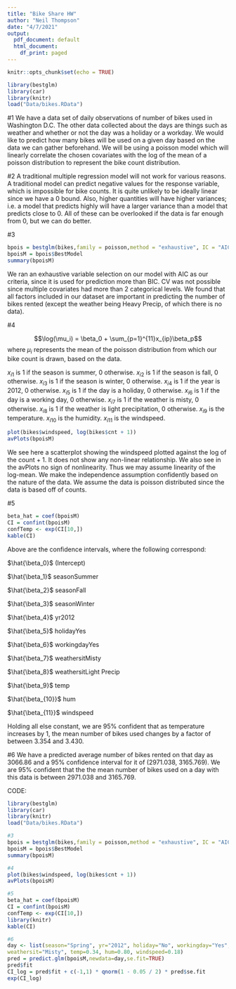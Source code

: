 ---
title: "Bike Share HW"
author: "Neil Thompson"
date: "4/7/2021"
output:
  pdf_document: default
  html_document:
    df_print: paged
---

```{r setup, include=FALSE}
knitr::opts_chunk$set(echo = TRUE)
```

```{r, echo = F, results = F, message=FALSE}
library(bestglm)
library(car)
library(knitr)
load("Data/bikes.RData")
```

#1
We have a data set of daily observations of number of bikes used in Washington D.C. The other data collected about the days are things such as weather and whether or not the day was a holiday or a workday. We would like to predict how many bikes will be used on a given day based on the data we can gather beforehand. We will be using a poisson model which will linearly correlate the chosen covariates with the log of the mean of a poisson distribution to represent the bike count distribution.

#2
A traditional multiple regression model will not work for various reasons. A traditional model can predict negative values for the response variable, which is impossible for bike counts. It is quite unlikely to be ideally linear since we have a 0 bound. Also, higher quantities will have higher variances; i.e. a model that predicts highly will have a larger variance than a model that predicts close to 0. All of these can be overlooked if the data is far enough from 0, but we can do better.

#3


```{r, echo = F, results = F, message=FALSE}
bpois = bestglm(bikes,family = poisson,method = "exhaustive", IC = "AIC")
bpoisM = bpois$BestModel
summary(bpoisM)
```

We ran an exhaustive variable selection on our model with AIC as our criteria, since it is used for prediction more than BIC. CV was not possible since multiple covariates had more than 2 categorical levels. We found that all factors included in our dataset are important in predicting the number of bikes rented (except the weather being Heavy Precip, of which there is no data).

#4

$$\log(\mu_i) = \beta_0 + \sum_{p=1}^{11}x_{ip}\beta_p$$ where $\mu_i$ represents the mean of the poisson distribution from which our bike count is drawn, based on the data.

$x_{i1}$ is 1 if the season is summer, 0 otherwise.
$x_{i2}$ is 1 if the season is fall, 0 otherwise.
$x_{i3}$ is 1 if the season is winter, 0 otherwise.
$x_{i4}$ is 1 if the year is 2012, 0 otherwise.
$x_{i5}$ is 1 if the day is a holiday, 0 otherwise.
$x_{i6}$ is 1 if the day is a working day, 0 otherwise.
$x_{i7}$ is 1 if the weather is misty, 0 otherwise.
$x_{i8}$ is 1 if the weather is light precipitation, 0 otherwise.
$x_{i9}$ is the temperature.
$x_{i10}$ is the humidity.
$x_{i11}$ is the windspeed.

```{r, echo = F, message=FALSE}
plot(bikes$windspeed, log(bikes$cnt + 1))
avPlots(bpoisM)
```
We see here a scatterplot showing the windspeed plotted against the log of the count + 1. It does not show any non-linear relationship. We also see in the avPlots no sign of nonlinearity. Thus we may assume linearity of the log-mean.
We make the independence assumption confidently based on the nature of the data.
We assume the data is poisson distributed since the data is based off of counts.

#5
```{r, echo=F, message=FALSE}
beta_hat = coef(bpoisM)
CI = confint(bpoisM)
confTemp <- exp(CI[10,])
kable(CI)
```
Above are the confidence intervals, where the following correspond:

$\hat{\beta_0}$ (Intercept)

$\hat{\beta_1}$ seasonSummer

$\hat{\beta_2}$ seasonFall

$\hat{\beta_3}$ seasonWinter

$\hat{\beta_4}$ yr2012

$\hat{\beta_5}$ holidayYes

$\hat{\beta_6}$ workingdayYes

$\hat{\beta_7}$ weathersitMisty

$\hat{\beta_8}$ weathersitLight Precip

$\hat{\beta_9}$ temp

$\hat{\beta_{10}}$ hum

$\hat{\beta_{11}}$ windspeed

Holding all else constant, we are 95% confident that as temperature increases by 1, the mean number of bikes used changes by a factor of between 3.354 and 3.430.

#6
We have a predicted average number of bikes rented on that day as 3066.86 and a 95% confidence interval for it of (2971.038, 3165.769). We are 95% confident that the the mean number of bikes used on a day with this data is between 2971.038 and 3165.769.

CODE:
```{r allcode, eval = F}
library(bestglm)
library(car)
library(knitr)
load("Data/bikes.RData")

#3
bpois = bestglm(bikes,family = poisson,method = "exhaustive", IC = "AIC")
bpoisM = bpois$BestModel
summary(bpoisM)

#4
plot(bikes$windspeed, log(bikes$cnt + 1))
avPlots(bpoisM)

#5
beta_hat = coef(bpoisM)
CI = confint(bpoisM)
confTemp <- exp(CI[10,])
library(knitr)
kable(CI)

#6
day <- list(season="Spring", yr="2012", holiday="No", workingday="Yes",
weathersit="Misty", temp=0.34, hum=0.80, windspeed=0.18)
pred = predict.glm(bpoisM,newdata=day,se.fit=TRUE)
pred$fit
CI_log = pred$fit + c(-1,1) * qnorm(1 - 0.05 / 2) * pred$se.fit
exp(CI_log)
```


